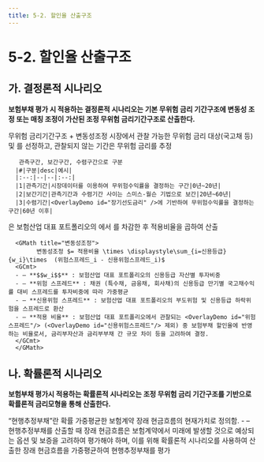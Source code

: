 ```yaml
---
title: 5-2. 할인율 산출구조
---
```

# 5-2. 할인율 산출구조

## 가. 결정론적 시나리오 
**보험부채 평가 시 적용하는 결정론적 시나리오는 기본 무위험 금리 기간구조에 변동성 조정 또는 매칭 조정이 가산된 조정 무위험 금리기간구조로 산출한다.**


<GCallout severity="info" title="결정론적 시나리오" >
      <GMath title="결정론적 시나리오">
            무위험 금리기간구조 + 변동성조정 <GTooltipIcon desc="단, 보험부채의 현금흐름이 자산의 현금흐름과 유사한 구조로 발생하는 등 일정 요건 충족시 감독원장의 승인 하에 매칭 조정 적용 가능"/>
      </GMath>

<TabView>
<TabPanel header="무위험 금리기간구조 ">
      시장에서 관찰 가능한 무위험 금리 대상(국고채 등) 및 <OverlayDemo id="최종관찰만기" />를 선정<GTooltipIcon desc="국고채는 만기 20년까지만 사용. 즉, 국채가 관찰되는 기간의 최종만기 (LOT: Last Observed Term)는 20년으로 결정."/>하고, 관찰되지 않는 기간은 무위험 금리를 추정

       관측구간, 보간구간, 수렴구간으로 구분
      |#|구분|desc|예시|
      |:--:|--|--|:--:|
      |1|관측기간|시장데이터를 이용하여 무위험수익률을 결정하는 구간|0년~20년|
      |2|보간기간|관측기간과 수렴기간 사이는 스미스-월슨 기법으로 보간|20년~60년|
      |3|수렴기간|<OverlayDemo id="장기선도금리" />에 기반하여 무위험수익률을 결정하는 구간|60년 이후|

</TabPanel>
<TabPanel header=" 변동성조정">
      <OverlayDemo id="변동성조정"/>은 보험산업 대표 포트폴리오의 <OverlayDemo id="위험스프레드" />에서 <OverlayDemo id="신용위험스프레드" />를 차감한 후 적용비율을 곱하여 산출

      <GMath title="변동성조정">
            변동성조정 $= 적용비율 \times \displaystyle\sum_{i=신용등급}{w_i}\times  (위험스프레드_i - 신용위험스프레드_i)$
      <GCmt>
      - – **$$w_i$$** : 보험산업 대표 포트폴리오의 신용등급 자산별 투자비중
      - – **위험 스프레드** : 채권 (특수채, 금융채, 회사채)의 신용등급 만기별 국고채수익률 대비 스프레드를 투자비중에 따라 가중평균
      - – **신용위험 스프레드** : 보험산업 대표 포트폴리오의 부도위험 및 신용등급 하락위험을 스프레드로 환산
      - – **적용 비율** : 보험산업 대표 포트폴리오에서 관찰되는 <OverlayDemo id="위험스프레드"/> (<OverlayDemo id="신용위험스프레드"/> 제외) 중 보험부채 할인율에 반영하는 비율로서, 금리부자산과 금리부부채 간 규모 차이 등을 고려하여 결정.
      </GCmt>
      </GMath>

</TabPanel>
</TabView>
</GCallout>

## 나. 확률론적 시나리오 
**보험부채 평가시 적용하는 확률론적 시나리오는 조정 무위험 금리 기간구조를 기반으로 확률론적 금리모형을 통해 산출한다.**


<Accordion  activeIndex={[0]}>
<AccordionTab header="확률론적 시나리오의 필요성">
    “현행추정부채”란 확률 가중평균한 보험계약 장래 현금흐름의 현재가치로 정의함.
    - – 현행추정부채를 산출할 때 장래 현금흐름은 보험계약에서 미래에 발생할 것으로 예상되는 옵션 및 보증을 고려하여 평가해야 하며, 이를 위해 확률론적 시나리오를 사용하여 산출한 장래 현금흐름을 가중평균하여 현행추정부채를 평가
</AccordionTab>
</Accordion>
